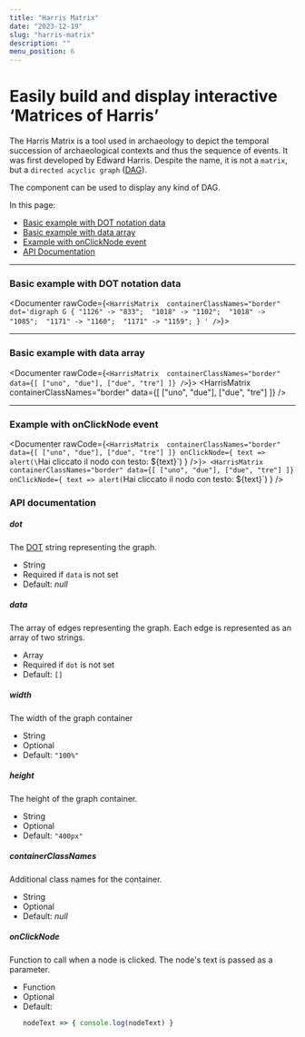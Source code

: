 ```yaml
---
title: "Harris Matrix"
date: "2023-12-19"
slug: "harris-matrix"
description: ""
menu_position: 6
---
```



# Easily build and display interactive ‘Matrices of Harris’

The Harris Matrix is a tool used in archaeology to depict the temporal succession of archaeological contexts and thus the sequence of events. It was first developed by Edward Harris. Despite the name, it is not a `matrix`, but a `directed acyclic graph` ([DAG](https://en.wikipedia.org/wiki/Directed_acyclic_graph)).

The component can be used to display any kind of DAG.

In this page:
- [Basic example with DOT notation data](#basic-example-with-dot-notation-data)
- [Basic example with data array](#basic-example-with-data-array)
- [Example with onClickNode event](#example-with-onclicknode-event)
- [API Documentation](#api-documentation)

---


### Basic example with DOT notation data

<Documenter rawCode={`<HarrisMatrix 
      containerClassNames="border"
      dot='digraph G {
        "1126" -> "833"; 
        "1018" -> "1102"; 
        "1018" -> "1085"; 
        "1171" -> "1160"; 
        "1171" -> "1159";
        }
      '
  />`}>
  <HarrisMatrix 
      containerClassNames="border"
      dot='digraph G {
        "1126" -> "833"; 
        "1018" -> "1102"; 
        "1018" -> "1085"; 
        "1171" -> "1160"; 
        "1171" -> "1159";
        }
      '
  />
</Documenter>

---

### Basic example with data array

<Documenter rawCode={`<HarrisMatrix 
    containerClassNames="border"
    data={[
      ["uno", "due"],
      ["due", "tre"]
    ]}
  />`}>
  <HarrisMatrix 
    containerClassNames="border"
    data={[
      ["uno", "due"],
      ["due", "tre"]
    ]}
  />
</Documenter>

---

### Example with onClickNode event

<Documenter rawCode={`<HarrisMatrix 
    containerClassNames="border"
    data={[
      ["uno", "due"],
      ["due", "tre"]
    ]}
    onClickNode={ text => alert(\`Hai cliccato il nodo con testo: \${text}\`) }
  />`}>
  <HarrisMatrix 
    containerClassNames="border"
    data={[
      ["uno", "due"],
      ["due", "tre"]
    ]}
    onClickNode={ text => alert(`Hai cliccato il nodo con testo: ${text}`) }
  />
</Documenter>

### API documentation

##### dot
The [DOT](https://graphviz.org/doc/info/lang.html) string representing the graph.
- String
- Required if `data` is not set
- Default: _null_ 


##### data
The array of edges representing the graph. Each edge is represented as an array of two strings.
- Array
- Required if `dot` is not set
- Default: `[]`


##### width
The width of the graph container
- String
- Optional
- Default: `"100%"`


##### height
The height of the graph container.
- String
- Optional
- Default: `"400px"`


##### containerClassNames
Additional class names for the container.
- String
- Optional
- Default: _null_



##### onClickNode
Function to call when a node is clicked. The node's text is passed as a parameter.
- Function
- Optional
- Default:
  ```js
  nodeText => { console.log(nodeText) }
  ```